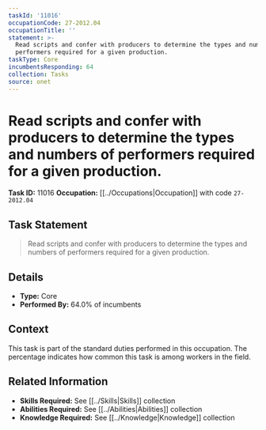 ```yaml
---
taskId: '11016'
occupationCode: 27-2012.04
occupationTitle: ''
statement: >-
  Read scripts and confer with producers to determine the types and numbers of
  performers required for a given production.
taskType: Core
incumbentsResponding: 64
collection: Tasks
source: onet
---
```

# Read scripts and confer with producers to determine the types and numbers of performers required for a given production.

**Task ID:** 11016
**Occupation:** [[../Occupations|Occupation]] with code `27-2012.04`

## Task Statement

> Read scripts and confer with producers to determine the types and numbers of performers required for a given production.

## Details

- **Type:** Core
- **Performed By:** 64.0% of incumbents

## Context

This task is part of the standard duties performed in this occupation. The percentage indicates how common this task is among workers in the field.

## Related Information

- **Skills Required:** See [[../Skills|Skills]] collection
- **Abilities Required:** See [[../Abilities|Abilities]] collection
- **Knowledge Required:** See [[../Knowledge|Knowledge]] collection
